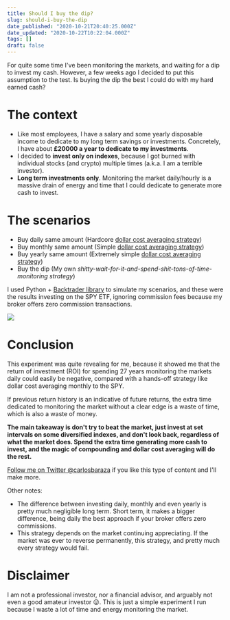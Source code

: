 ```yaml
---
title: Should I buy the dip?
slug: should-i-buy-the-dip
date_published: "2020-10-21T20:40:25.000Z"
date_updated: "2020-10-22T10:22:04.000Z"
tags: []
draft: false
---
```


For quite some time I've been monitoring the markets, and waiting for a dip to invest my cash. However, a few weeks ago I decided to put this assumption to the test. Is buying the dip the best I could do with my hard earned cash?

# The context

- Like most employees, I have a salary and some yearly disposable income to dedicate to my long term savings or investments. Concretely, I have about **£20000 a year to dedicate to my investments**.
- I decided to **invest only on indexes**, because I got burned with individual stocks (and crypto) multiple times (a.k.a. I am a terrible investor).
- **Long term investments only**. Monitoring the market daily/hourly is a massive drain of energy and time that I could dedicate to generate more cash to invest.

# The scenarios

- Buy daily same amount (Hardcore [dollar cost averaging strategy](https://www.investopedia.com/terms/d/dollarcostaveraging.asp))
- Buy monthly same amount (Simple [dollar cost averaging strategy](https://www.investopedia.com/terms/d/dollarcostaveraging.asp))
- Buy yearly same amount (Extremely simple [dollar cost averaging strategy](https://www.investopedia.com/terms/d/dollarcostaveraging.asp))
- Buy the dip (My own _shitty-wait-for-it-and-spend-shit-tons-of-time-monitoring strategy_)

I used Python + [Backtrader library](https://github.com/mementum/backtrader) to simulate my scenarios, and these were the results investing on the SPY ETF, ignoring commission fees because my broker offers zero commission transactions.

![](/content/images/2020/10/index-strategies.jpg)

# Conclusion

This experiment was quite revealing for me, because it showed me that the return of investment (ROI) for spending 27 years monitoring the markets daily could easily be negative, compared with a hands-off strategy like dollar cost averaging monthly to the SPY.

If previous return history is an indicative of future returns, the extra time dedicated to monitoring the market without a clear edge is a waste of time, which is also a waste of money.

**The main takeaway is don't try to beat the market, just invest at set intervals on some diversified indexes, and don't look back, regardless of what the market does. Spend the extra time generating more cash to invest, and the magic of compounding and dollar cost averaging will do the rest.**

[Follow me on Twitter @carlosbaraza](https://twitter.com/carlosbaraza) if you like this type of content and I'll make more.

Other notes:

- The difference between investing daily, monthly and even yearly is pretty much negligible long term. Short term, it makes a bigger difference, being daily the best approach if your broker offers zero commissions.
- This strategy depends on the market continuing appreciating. If the market was ever to reverse permanently, this strategy, and pretty much every strategy would fail.

# Disclaimer

I am not a professional investor, nor a financial advisor, and arguably not even a good amateur investor 😜. This is just a simple experiment I run because I waste a lot of time and energy monitoring the market.
